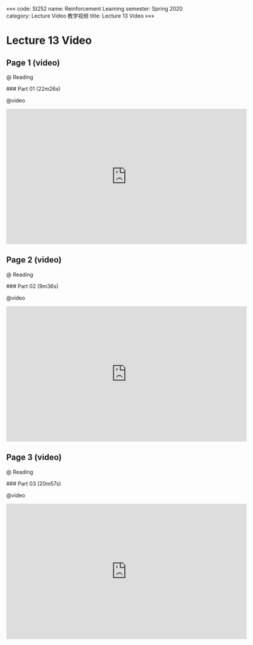 «««
code: SI252
name: Reinforcement Learning
semester: Spring 2020
category: Lecture Video 教学视频
title: Lecture 13 Video
»»»

# Lecture 13 Video

## Page 1 (video)

@ Reading

<div class="markdown-body">
### Part 01 (22m26s)
</div>

@video

<iframe src="https://watchsb.com/e/w0eytrzanpxr.html" frameborder=0 marginwidth=0 marginheight=0 scrolling=no width=640 height=360 allowfullscreen></iframe>


## Page 2 (video)

@ Reading

<div class="markdown-body">
### Part 02 (9m36s)
</div>

@video

<iframe src="https://watchsb.com/e/qom4j047ylc0.html" frameborder=0 marginwidth=0 marginheight=0 scrolling=no width=640 height=360 allowfullscreen></iframe>


## Page 3 (video)

@ Reading

<div class="markdown-body">
### Part 03 (20m57s)
</div>

@video

<iframe src="https://watchsb.com/e/gw3dw6yxpcug.html" frameborder=0 marginwidth=0 marginheight=0 scrolling=no width=640 height=360 allowfullscreen></iframe>


